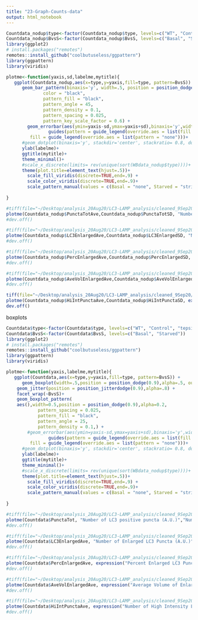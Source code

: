 ```yaml
---
title: "23-Graph-Counts-data"
output: html_notebook
---
```


```r
Countdata_nodup$type<-factor(Countdata_nodup$type, levels=c("WT", "Control", "tepsin", "AP4E1"))
Countdata_nodup$BvsS<-factor(Countdata_nodup$BvsS, levels=c("Basal", "Starved"))
library(ggplot2)
# install.packages("remotes")
remotes::install_github("coolbutuseless/ggpattern")
library(ggpattern)
library(viridis)

plotme<-function(yaxis,sd,labelme,mytitle){
   ggplot(Countdata_nodup,aes(x=type,y=yaxis,fill=type, pattern=BvsS)) + 
      geom_bar_pattern(binaxis='y', width=.5, position = position_dodge(0.9),alpha=.5, stat = "identity",
              color = "black", 
              pattern_fill = "black",
              pattern_angle = 45,
              pattern_density = 0.1,
              pattern_spacing = 0.025,
              pattern_key_scale_factor = 0.6) + 
        geom_errorbar(aes(ymin=yaxis-sd,ymax=yaxis+sd),binaxis='y',width=0.4,position = position_dodge(0.9),alpha=.9, colour="black", size=0.8) +
                guides(pattern = guide_legend(override.aes = list(fill = "white")),
         fill = guide_legend(override.aes = list(pattern = "none")))+
      #geom_dotplot(binaxis='y', stackdir='center', stackratio= 0.8, dotsize = 0.5, position = position_dodge(0.9),alpha=.5)+
      ylab(labelme)+
      ggtitle(mytitle)+
      theme_minimal()+
      #scale_x_discrete(limits= rev(unique(sort(WBdata_nodup$type))))+
      theme(plot.title=element_text(hjust=.5))+
        scale_fill_viridis(discrete=TRUE,end=.9) +
        scale_color_viridis(discrete=TRUE,end=.9)+
        scale_pattern_manual(values = c(Basal = "none", Starved = "stripe"))
  
}

#tiff(file="~/Desktop/analysis_20Aug20/LC3-LAMP_analysis/cleaned_9Sep20/graphs/rep2-3-combined_totPunctaCount.tiff",width=3000,height=3000,res=600)
plotme(Countdata_nodup$PunctaTotAve,Countdata_nodup$PunctaTotSD, "Number of LC3 positive puncta (A.U.)","Number of LC3 Puncta")
#dev.off()

#tiff(file="~/Desktop/analysis_20Aug20/LC3-LAMP_analysis/cleaned_9Sep20/graphs/rep2-3-combined_EnlargedPunctaCount.tiff",width=3000,height=3000,res=600)
plotme(Countdata_nodup$LC3EnlargedAve,Countdata_nodup$LC3EnlargedSD, "Number of Enlarged LC3 Puncta (A.U.)","Number of Enlarged LC3 Puncta")
#dev.off()

#tiff(file="~/Desktop/analysis_20Aug20/LC3-LAMP_analysis/cleaned_9Sep20/graphs/rep2-3-combined_PercEnlargedPuncta.tiff",width=3000,height=3000,res=600)
plotme(Countdata_nodup$PercEnlargedAve,Countdata_nodup$PercEnlargedSD, expression("Percent Enlarged LC3 Puncta (A.U.)"),"Percent Enlarged LC3 Puncta")
#dev.off()

#tiff(file="~/Desktop/analysis_20Aug20/LC3-LAMP_analysis/cleaned_9Sep20/graphs/rep2-3-combined_AveEnlargedVol.tiff",width=3000,height=3000,res=600)
plotme(Countdata_nodup$AveVolEnlargedAve,Countdata_nodup$AveVolEnlargedSD, expression("Average Volume of Enlarged Puncta (um"^'3'*")"),"Average Enlarged LC3 Puncta Volume")
#dev.off()

tiff(file="~/Desktop/analysis_20Aug20/LC3-LAMP_analysis/cleaned_9Sep20/graphs/rep2-3-combined_HiIntLC3Puncta.tiff",width=3000,height=3000,res=600)
plotme(Countdata_nodup$HiIntPunctaAve,Countdata_nodup$HiIntPunctaSD, expression("Number of High Intensity LC3 Puncta Puncta (A.U.)"),"Number of High intensity LC3 Puncta")
dev.off()

```


boxplots
```r
Countdata$type<-factor(Countdata$type, levels=c("WT", "Control", "tepsin", "AP4E1"))
Countdata$BvsS<-factor(Countdata$BvsS, levels=c("Basal", "Starved"))
library(ggplot2)
# install.packages("remotes")
remotes::install_github("coolbutuseless/ggpattern")
library(ggpattern)
library(viridis)

plotme<-function(yaxis,labelme,mytitle){
   ggplot(Countdata,aes(x=type,y=yaxis,fill=type, pattern=BvsS)) + 
      geom_boxplot(width=.5,position = position_dodge(0.9),alpha=.5, outlier.shape = NA) +
    geom_jitter(position = position_jitterdodge(0.9),alpha=.8) +
    facet_wrap(~BvsS)+
    geom_boxplot_pattern(
    aes(),width=0.5,position = position_dodge(0.9),alpha=0.2,
            pattern_spacing = 0.025,
            pattern_fill = "black",
            pattern_angle = 25,
            pattern_density = 0.1,) + 
        #geom_errorbar(aes(ymin=yaxis-sd,ymax=yaxis+sd),binaxis='y',width=0.4,position = position_dodge(0.9),alpha=.9, colour="black", size=0.8) +
                guides(pattern = guide_legend(override.aes = list(fill = "white")),
         fill = guide_legend(override.aes = list(pattern = "none")))+
      #geom_dotplot(binaxis='y', stackdir='center', stackratio= 0.8, dotsize = 0.5, position = position_dodge(0.9),alpha=.5)+
      ylab(labelme)+
      ggtitle(mytitle)+
      theme_minimal()+
      #scale_x_discrete(limits= rev(unique(sort(WBdata_nodup$type))))+
      theme(plot.title=element_text(hjust=.5))+
        scale_fill_viridis(discrete=TRUE,end=.9) +
        scale_color_viridis(discrete=TRUE,end=.9)+
        scale_pattern_manual(values = c(Basal = "none", Starved = "stripe"))
  
}

#tiff(file="~/Desktop/analysis_20Aug20/LC3-LAMP_analysis/cleaned_9Sep20/graphs/combined2-3_boxplot_totPunctaCount.tiff",width=3000,height=3000,res=600)
plotme(Countdata$PunctaTot, "Number of LC3 positive puncta (A.U.)","Number of LC3 Puncta")
#dev.off()

#tiff(file="~/Desktop/analysis_20Aug20/LC3-LAMP_analysis/cleaned_9Sep20/graphs/combined2-3_boxplot_EnlargedPunctaCount.tiff",width=3000,height=3000,res=600)
plotme(Countdata$LC3EnlargedAve, "Number of Enlarged LC3 Puncta (A.U.)","Number of Enlarged LC3 Puncta")
#dev.off()

#tiff(file="~/Desktop/analysis_20Aug20/LC3-LAMP_analysis/cleaned_9Sep20/graphs/combined2-3_boxplot_PercEnlargedPuncta.tiff",width=3000,height=3000,res=600)
plotme(Countdata$PercEnlargedAve, expression("Percent Enlarged LC3 Puncta (A.U.)"),"Percent Enlarged LC3 Puncta")
#dev.off()

#tiff(file="~/Desktop/analysis_20Aug20/LC3-LAMP_analysis/cleaned_9Sep20/graphs/combined2-3_boxplot_AveEnlargedVol.tiff",width=3000,height=3000,res=600)
plotme(Countdata$AveVolEnlargedAve, expression("Average Volume of Enlarged Puncta (um"^'3'*")"),"Average Enlarged LC3 Puncta Volume")
#dev.off()

#tiff(file="~/Desktop/analysis_20Aug20/LC3-LAMP_analysis/cleaned_9Sep20/graphs/combined2-3_boxplot_HiIntLC3Puncta.tiff",width=3000,height=3000,res=600)
plotme(Countdata$HiIntPunctaAve, expression("Number of High Intensity LC3 Puncta Puncta (A.U.)"),"Number of High intensity LC3 Puncta")
#dev.off()
```

